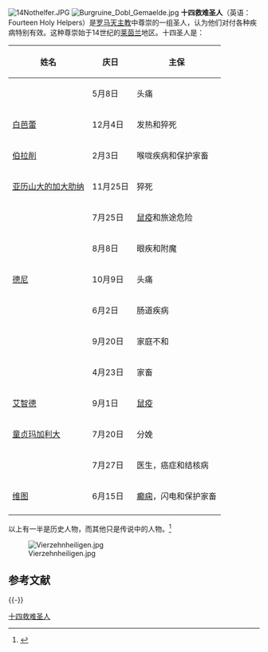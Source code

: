 [[File:14Nothelfer.JPG|thumb]]
[[File:Burgruine_Dobl_Gemaelde.jpg|thumb]]
'''十四救难圣人'''（英语：Fourteen Holy Helpers）是[[罗马天主教|罗马天主教]]中尊崇的一组圣人，认为他们对付各种疾病特别有效。这种尊崇始于14世纪的[[莱茵兰|莱茵兰]]地区。十四圣人是：

{|class="wikitable sortable"
!姓名 <span style="color:grey;"></span>!!庆日!!class="unsortable"|主保
|-
|{{link-en|拜占庭的阿卡修斯 |Agathius}} <span style="color:grey;"></span>||<span style="display:none">c</span>5月8日||头痛
|-
|[[白芭蕾|白芭蕾]]||<span style="display:none">n</span>12月4日||发热和猝死
|-
|[[伯拉削|伯拉削]] <span style="color:grey;"></span>||<span style="display:none">a</span>2月3日||喉咙疾病和保护家畜
|-
|[[亚历山大的加大肋纳|亚历山大的加大肋纳]]||<span style="display:none">m</span>11月25日||猝死
|-
|{{sort|Christopher|[[圣克里斯多福|基道霍]]}} <span style="color:grey;"></span>||<span style="display:none">g</span>7月25日|| [[鼠疫|鼠疫]]和旅途危险
|-
|{{link-en|欧达奇|Saint Eustace}}||<span style="display:none">i</span>8月8日||眼疾和附魔
|-
|[[圣德尼|德尼]] <span style="color:grey;"></span>||<span style="display:none">l</span>10月9日||头痛
|-
|{{link-en|福米埃的厄拉玛斯|Erasmus of Formia|艾尔莫}}<span style="color:grey;"></span>||<span style="display:none">d</span>6月2日||肠道疾病
|-
|{{link-en|欧达奇|Saint Eustace}}<span style="color:grey;"></span>||<span style="display:none">k</span>9月20日||家庭不和
|-
|{{sort|George|[[圣乔治|乔治]]}} <span style="color:grey;"></span>||<span style="display:none">b</span>4月23日||家畜
|-
|[[圣吉尔斯|艾智德]] <span style="color:grey;"></span>||<span style="display:none">j</span>9月1日||[[鼠疫|鼠疫]]
|-
|[[童贞玛加利大|童贞玛加利大]]||<span style="display:none">f</span>7月20日||分娩
|-
|{{sort|Pantaleon|[[庞大良|庞大良]]}} <span style="color:grey;"></span>||<span style="display:none">h</span>7月27日||医生，癌症和结核病
|-
|[[维图|维图]] <span style="color:grey;"></span>||<span style="display:none">e</span>6月15日||[[癫痫|癫痫]]，闪电和保护家畜
|-
|}
以上有一半是历史人物，而其他只是传说中的人物。<ref>{{cite book|last=Jockle|first=Clemens|title=Encyclopedia of Saints|year=2003|publisher=Konecky & Konecky}}</ref>

[[File:Vierzehnheiligen.jpg|thumb]]

== 参考文献 ==
{{Reflist}}

{{-}}
{{Fourteen Holy Helpers}}
{{天主教圣人}}

[[Category:十四救难圣人|]]
{{基督教小作品}}